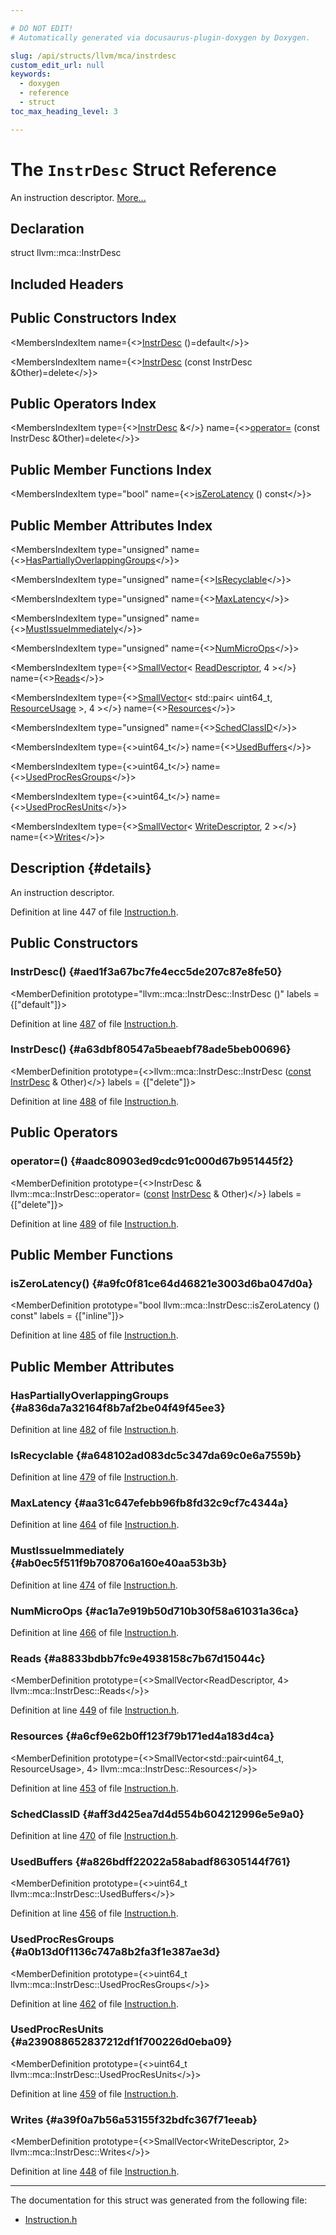 ```yaml
---

# DO NOT EDIT!
# Automatically generated via docusaurus-plugin-doxygen by Doxygen.

slug: /api/structs/llvm/mca/instrdesc
custom_edit_url: null
keywords:
  - doxygen
  - reference
  - struct
toc_max_heading_level: 3

---
```





# The `InstrDesc` Struct Reference

<DoxygenPage pluginConfig={pluginConfig}>

An instruction descriptor. <a href="#details">More...</a>

## Declaration

<CodeBlock>struct llvm::mca::InstrDesc</CodeBlock>

## Included Headers

<IncludesList>
<IncludesListItem
  filePath="llvm/MCA/Instruction.h"
  permalink="/docs/api/files/include/include/llvm/include/llvm/mca/instruction-h"
  isLocal="true" />
</IncludesList>

## Public Constructors Index

<MembersIndex>

<MembersIndexItem
  name={<><a href="#aed1f3a67bc7fe4ecc5de207c87e8fe50">InstrDesc</a> ()=default</>}>
</MembersIndexItem>

<MembersIndexItem
  name={<><a href="#a63dbf80547a5beaebf78ade5beb00696">InstrDesc</a> (const InstrDesc &amp;Other)=delete</>}>
</MembersIndexItem>

</MembersIndex>

## Public Operators Index

<MembersIndex>

<MembersIndexItem
  type={<><a href="/docs/api/structs/llvm/mca/instrdesc">InstrDesc</a> &amp;</>}
  name={<><a href="#aadc80903ed9cdc91c000d67b951445f2">operator=</a> (const InstrDesc &amp;Other)=delete</>}>
</MembersIndexItem>

</MembersIndex>

## Public Member Functions Index

<MembersIndex>

<MembersIndexItem
  type="bool"
  name={<><a href="#a9fc0f81ce64d46821e3003d6ba047d0a">isZeroLatency</a> () const</>}>
</MembersIndexItem>

</MembersIndex>

## Public Member Attributes Index

<MembersIndex>

<MembersIndexItem
  type="unsigned"
  name={<><a href="#a836da7a32164f8b7af2be04f49f45ee3">HasPartiallyOverlappingGroups</a></>}>
</MembersIndexItem>

<MembersIndexItem
  type="unsigned"
  name={<><a href="#a648102ad083dc5c347da69c0e6a7559b">IsRecyclable</a></>}>
</MembersIndexItem>

<MembersIndexItem
  type="unsigned"
  name={<><a href="#aa31c647efebb96fb8fd32c9cf7c4344a">MaxLatency</a></>}>
</MembersIndexItem>

<MembersIndexItem
  type="unsigned"
  name={<><a href="#ab0ec5f511f9b708706a160e40aa53b3b">MustIssueImmediately</a></>}>
</MembersIndexItem>

<MembersIndexItem
  type="unsigned"
  name={<><a href="#ac1a7e919b50d710b30f58a61031a36ca">NumMicroOps</a></>}>
</MembersIndexItem>

<MembersIndexItem
  type={<><a href="/docs/api/classes/llvm/smallvector">SmallVector</a>&lt; <a href="/docs/api/structs/llvm/mca/readdescriptor">ReadDescriptor</a>, 4 &gt;</>}
  name={<><a href="#a8833bdbb7fc9e4938158c7b67d15044c">Reads</a></>}>
</MembersIndexItem>

<MembersIndexItem
  type={<><a href="/docs/api/classes/llvm/smallvector">SmallVector</a>&lt; std::pair&lt; uint64&#95;t, <a href="/docs/api/structs/llvm/mca/resourceusage">ResourceUsage</a> &gt;, 4 &gt;</>}
  name={<><a href="#a6cf9e62b0ff123f79b171ed4a183d4ca">Resources</a></>}>
</MembersIndexItem>

<MembersIndexItem
  type="unsigned"
  name={<><a href="#aff3d425ea7d4d554b604212996e5e9a0">SchedClassID</a></>}>
</MembersIndexItem>

<MembersIndexItem
  type={<>uint64&#95;t</>}
  name={<><a href="#a826bdff22022a58abadf86305144f761">UsedBuffers</a></>}>
</MembersIndexItem>

<MembersIndexItem
  type={<>uint64&#95;t</>}
  name={<><a href="#a0b13d0f1136c747a8b2fa3f1e387ae3d">UsedProcResGroups</a></>}>
</MembersIndexItem>

<MembersIndexItem
  type={<>uint64&#95;t</>}
  name={<><a href="#a239088652837212df1f700226d0eba09">UsedProcResUnits</a></>}>
</MembersIndexItem>

<MembersIndexItem
  type={<><a href="/docs/api/classes/llvm/smallvector">SmallVector</a>&lt; <a href="/docs/api/structs/llvm/mca/writedescriptor">WriteDescriptor</a>, 2 &gt;</>}
  name={<><a href="#a39f0a7b56a53155f32bdfc367f71eeab">Writes</a></>}>
</MembersIndexItem>

</MembersIndex>

## Description {#details}

An instruction descriptor.

Definition at line 447 of file <a href="/docs/api/files/include/include/llvm/include/llvm/mca/instruction-h">Instruction.h</a>.

<SectionDefinition>

## Public Constructors

### InstrDesc() {#aed1f3a67bc7fe4ecc5de207c87e8fe50}

<MemberDefinition
  prototype="llvm::mca::InstrDesc::InstrDesc ()"
  labels = {["default"]}>

Definition at line <a href="/docs/api/files/include/include/llvm/include/llvm/mca/instruction-h/#l00487">487</a> of file <a href="/docs/api/files/include/include/llvm/include/llvm/mca/instruction-h">Instruction.h</a>.
</MemberDefinition>

### InstrDesc() {#a63dbf80547a5beaebf78ade5beb00696}

<MemberDefinition
  prototype={<>llvm::mca::InstrDesc::InstrDesc (<a href="/docs/api/files/lib/lib/target/lib/target/aarch64/aarch64promoteconstant-cpp/#a90f8350fecae261c25be85d38b451bff">const</a> <a href="/docs/api/structs/llvm/mca/instrdesc">InstrDesc</a> &amp; Other)</>}
  labels = {["delete"]}>

Definition at line <a href="/docs/api/files/include/include/llvm/include/llvm/mca/instruction-h/#l00488">488</a> of file <a href="/docs/api/files/include/include/llvm/include/llvm/mca/instruction-h">Instruction.h</a>.
</MemberDefinition>

</SectionDefinition>

<SectionDefinition>

## Public Operators

### operator=() {#aadc80903ed9cdc91c000d67b951445f2}

<MemberDefinition
  prototype={<>InstrDesc &amp; llvm::mca::InstrDesc::operator= (<a href="/docs/api/files/lib/lib/target/lib/target/aarch64/aarch64promoteconstant-cpp/#a90f8350fecae261c25be85d38b451bff">const</a> <a href="/docs/api/structs/llvm/mca/instrdesc">InstrDesc</a> &amp; Other)</>}
  labels = {["delete"]}>

Definition at line <a href="/docs/api/files/include/include/llvm/include/llvm/mca/instruction-h/#l00489">489</a> of file <a href="/docs/api/files/include/include/llvm/include/llvm/mca/instruction-h">Instruction.h</a>.
</MemberDefinition>

</SectionDefinition>

<SectionDefinition>

## Public Member Functions

### isZeroLatency() {#a9fc0f81ce64d46821e3003d6ba047d0a}

<MemberDefinition
  prototype="bool llvm::mca::InstrDesc::isZeroLatency () const"
  labels = {["inline"]}>

Definition at line <a href="/docs/api/files/include/include/llvm/include/llvm/mca/instruction-h/#l00485">485</a> of file <a href="/docs/api/files/include/include/llvm/include/llvm/mca/instruction-h">Instruction.h</a>.
</MemberDefinition>

</SectionDefinition>

<SectionDefinition>

## Public Member Attributes

### HasPartiallyOverlappingGroups {#a836da7a32164f8b7af2be04f49f45ee3}

<MemberDefinition
  prototype="unsigned llvm::mca::InstrDesc::HasPartiallyOverlappingGroups">

Definition at line <a href="/docs/api/files/include/include/llvm/include/llvm/mca/instruction-h/#l00482">482</a> of file <a href="/docs/api/files/include/include/llvm/include/llvm/mca/instruction-h">Instruction.h</a>.
</MemberDefinition>

### IsRecyclable {#a648102ad083dc5c347da69c0e6a7559b}

<MemberDefinition
  prototype="unsigned llvm::mca::InstrDesc::IsRecyclable">

Definition at line <a href="/docs/api/files/include/include/llvm/include/llvm/mca/instruction-h/#l00479">479</a> of file <a href="/docs/api/files/include/include/llvm/include/llvm/mca/instruction-h">Instruction.h</a>.
</MemberDefinition>

### MaxLatency {#aa31c647efebb96fb8fd32c9cf7c4344a}

<MemberDefinition
  prototype="unsigned llvm::mca::InstrDesc::MaxLatency">

Definition at line <a href="/docs/api/files/include/include/llvm/include/llvm/mca/instruction-h/#l00464">464</a> of file <a href="/docs/api/files/include/include/llvm/include/llvm/mca/instruction-h">Instruction.h</a>.
</MemberDefinition>

### MustIssueImmediately {#ab0ec5f511f9b708706a160e40aa53b3b}

<MemberDefinition
  prototype="unsigned llvm::mca::InstrDesc::MustIssueImmediately">

Definition at line <a href="/docs/api/files/include/include/llvm/include/llvm/mca/instruction-h/#l00474">474</a> of file <a href="/docs/api/files/include/include/llvm/include/llvm/mca/instruction-h">Instruction.h</a>.
</MemberDefinition>

### NumMicroOps {#ac1a7e919b50d710b30f58a61031a36ca}

<MemberDefinition
  prototype="unsigned llvm::mca::InstrDesc::NumMicroOps">

Definition at line <a href="/docs/api/files/include/include/llvm/include/llvm/mca/instruction-h/#l00466">466</a> of file <a href="/docs/api/files/include/include/llvm/include/llvm/mca/instruction-h">Instruction.h</a>.
</MemberDefinition>

### Reads {#a8833bdbb7fc9e4938158c7b67d15044c}

<MemberDefinition
  prototype={<>SmallVector&lt;ReadDescriptor, 4&gt; llvm::mca::InstrDesc::Reads</>}>

Definition at line <a href="/docs/api/files/include/include/llvm/include/llvm/mca/instruction-h/#l00449">449</a> of file <a href="/docs/api/files/include/include/llvm/include/llvm/mca/instruction-h">Instruction.h</a>.
</MemberDefinition>

### Resources {#a6cf9e62b0ff123f79b171ed4a183d4ca}

<MemberDefinition
  prototype={<>SmallVector&lt;std::pair&lt;uint64&#95;t, ResourceUsage&gt;, 4&gt; llvm::mca::InstrDesc::Resources</>}>

Definition at line <a href="/docs/api/files/include/include/llvm/include/llvm/mca/instruction-h/#l00453">453</a> of file <a href="/docs/api/files/include/include/llvm/include/llvm/mca/instruction-h">Instruction.h</a>.
</MemberDefinition>

### SchedClassID {#aff3d425ea7d4d554b604212996e5e9a0}

<MemberDefinition
  prototype="unsigned llvm::mca::InstrDesc::SchedClassID">

Definition at line <a href="/docs/api/files/include/include/llvm/include/llvm/mca/instruction-h/#l00470">470</a> of file <a href="/docs/api/files/include/include/llvm/include/llvm/mca/instruction-h">Instruction.h</a>.
</MemberDefinition>

### UsedBuffers {#a826bdff22022a58abadf86305144f761}

<MemberDefinition
  prototype={<>uint64&#95;t llvm::mca::InstrDesc::UsedBuffers</>}>

Definition at line <a href="/docs/api/files/include/include/llvm/include/llvm/mca/instruction-h/#l00456">456</a> of file <a href="/docs/api/files/include/include/llvm/include/llvm/mca/instruction-h">Instruction.h</a>.
</MemberDefinition>

### UsedProcResGroups {#a0b13d0f1136c747a8b2fa3f1e387ae3d}

<MemberDefinition
  prototype={<>uint64&#95;t llvm::mca::InstrDesc::UsedProcResGroups</>}>

Definition at line <a href="/docs/api/files/include/include/llvm/include/llvm/mca/instruction-h/#l00462">462</a> of file <a href="/docs/api/files/include/include/llvm/include/llvm/mca/instruction-h">Instruction.h</a>.
</MemberDefinition>

### UsedProcResUnits {#a239088652837212df1f700226d0eba09}

<MemberDefinition
  prototype={<>uint64&#95;t llvm::mca::InstrDesc::UsedProcResUnits</>}>

Definition at line <a href="/docs/api/files/include/include/llvm/include/llvm/mca/instruction-h/#l00459">459</a> of file <a href="/docs/api/files/include/include/llvm/include/llvm/mca/instruction-h">Instruction.h</a>.
</MemberDefinition>

### Writes {#a39f0a7b56a53155f32bdfc367f71eeab}

<MemberDefinition
  prototype={<>SmallVector&lt;WriteDescriptor, 2&gt; llvm::mca::InstrDesc::Writes</>}>

Definition at line <a href="/docs/api/files/include/include/llvm/include/llvm/mca/instruction-h/#l00448">448</a> of file <a href="/docs/api/files/include/include/llvm/include/llvm/mca/instruction-h">Instruction.h</a>.
</MemberDefinition>

</SectionDefinition>

<hr/>

The documentation for this struct was generated from the following file:

<ul>
<li><a href="/docs/api/files/include/include/llvm/include/llvm/mca/instruction-h">Instruction.h</a></li>
</ul>

</DoxygenPage>
